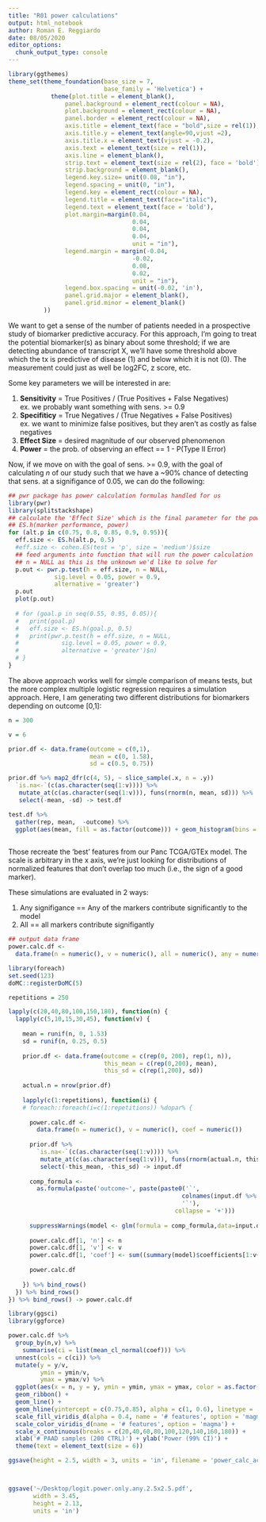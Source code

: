 ```yaml
---
title: "R01 power calculations"
output: html_notebook
author: Roman E. Reggiardo
date: 08/05/2020
editor_options: 
  chunk_output_type: console
---
```

```r
library(ggthemes)
theme_set(theme_foundation(base_size = 7,
                           base_family = 'Helvetica') + 
            theme(plot.title = element_blank(),
                panel.background = element_rect(colour = NA),
                plot.background = element_rect(colour = NA),
                panel.border = element_rect(colour = NA),
                axis.title = element_text(face = "bold",size = rel(1)),
                axis.title.y = element_text(angle=90,vjust =2),
                axis.title.x = element_text(vjust = -0.2),
                axis.text = element_text(size = rel(1)), 
                axis.line = element_blank(),
                strip.text = element_text(size = rel(2), face = 'bold'),
                strip.background = element_blank(),
                legend.key.size= unit(0.08, "in"),
                legend.spacing = unit(0, "in"),
                legend.key = element_rect(colour = NA),
                legend.title = element_text(face="italic"),
                legend.text = element_text(face = 'bold'),
                plot.margin=margin(0.04,
                                   0.04,
                                   0.04,
                                   0.04,
                                   unit = "in"),
                legend.margin = margin(-0.04,
                                   -0.02,
                                   0.08,
                                   0.02,
                                   unit = "in"),
                legend.box.spacing = unit(-0.02, 'in'),
                panel.grid.major = element_blank(),
                panel.grid.minor = element_blank()
          ))


```


We want to get a sense of the number of patients needed in a prospective study of biomarker predictive accuracy. For this approach, I'm going to treat the potential biomarker(s) as binary about some threshold; if we are detecting abundance of transcript X, we'll have some threshold above which the tx is predictive of disease (1) and below which it is not (0). The measurement could just as well be log2FC, z score, etc.  

Some key parameters we will be interested in are:  

  1. **Sensitivity** = True Positives / (True Positives + False Negatives)  
    ex. we probably want something with sens. >= 0.9  
  2. **Specifiticy** = True Negatives / (True Negatives + False Positives)  
    ex. we want to minimize false positives, but they aren't as costly as false negatives  
  3. **Effect Size** = desired magnitude of our observed phenomenon  
  4. **Power** = the prob. of observing an effect == 1 - P(Type II Error)  
  
Now, if we move on with the goal of sens. >= 0.9, with the goal of calculating *n* of our study such that we have a ~90% chance of detecting that sens. at a signifigance of 0.05, we can do the following:
```r
## pwr package has power calculation formulas handled for us
library(pwr)
library(splitstackshape)
## calculate the 'Effect Size' which is the final parameter for the power calc.
## ES.h(marker performance, power)
for (alt.p in c(0.75, 0.8, 0.85, 0.9, 0.95)){
  eff.size <- ES.h(alt.p, 0.5)
  #eff.size <- cohen.ES(test = 'p', size = 'medium')$size
  ## feed arguments into function that will run the power calculation  
  ## n = NULL as this is the unknown we'd like to solve for
  p.out <- pwr.p.test(h = eff.size, n = NULL, 
             sig.level = 0.05, power = 0.9,
             alternative = 'greater')
  p.out
  plot(p.out)
  
  # for (goal.p in seq(0.55, 0.95, 0.05)){
  #   print(goal.p)
  #   eff.size <- ES.h(goal.p, 0.5)
  #   print(pwr.p.test(h = eff.size, n = NULL, 
  #            sig.level = 0.05, power = 0.9,
  #            alternative = 'greater')$n)
  # }
}
```

The above approach works well for simple comparison of means tests, but the more complex multiple logistic regression requires a simulation approach. Here, I am generating two different distributions for biomarkers depending on outcome [0,1]:
```r

n = 300

v = 6

prior.df <- data.frame(outcome = c(0,1),
                       mean = c(0, 1.58), 
                       sd = c(0.5, 0.75))

prior.df %>% map2_dfr(c(4, 5), ~ slice_sample(.x, n = .y))
  `is.na<-`(c(as.character(seq(1:v)))) %>% 
   mutate_at(c(as.character(seq(1:v))), funs(rnorm(n, mean, sd))) %>%
   select(-mean, -sd) -> test.df

test.df %>% 
  gather(rep, mean,  -outcome) %>% 
  ggplot(aes(mean, fill = as.factor(outcome))) + geom_histogram(bins = 62) + facet_wrap(~rep)
  
```

Those recreate the 'best' features from our Panc TCGA/GTEx model. The scale is arbitrary in the x axis, we're just looking for distributions of normalized features that don't overlap too much (i.e., the sign of a good marker).

These simulations are evaluated in 2 ways:  

  1. Any signifigance == Any of the markers contribute significantly to the model  
  2. All == all markers contribute signifigantly
```r
## output data frame
power.calc.df <-
  data.frame(n = numeric(), v = numeric(), all = numeric(), any = numeric())

```
  

```r
library(foreach)
set.seed(123)
doMC::registerDoMC(5)

repetitions = 250

lapply(c(20,40,80,100,150,180), function(n) {
  lapply(c(5,10,15,30,45), function(v) {
    
    mean = runif(n, 0, 1.53)
    sd = runif(n, 0.25, 0.5)
    
    prior.df <- data.frame(outcome = c(rep(0, 200), rep(1, n)),
                           this_mean = c(rep(0,200), mean),
                           this_sd = c(rep(1,200), sd))
    
    actual.n = nrow(prior.df)
    
    lapply(c(1:repetitions), function(i) {
    # foreach::foreach(i=c(1:repetitions)) %dopar% {
      
      power.calc.df <-
        data.frame(n = numeric(), v = numeric(), coef = numeric())
      
      prior.df %>% 
        `is.na<-`(c(as.character(seq(1:v)))) %>% 
         mutate_at(c(as.character(seq(1:v))), funs(rnorm(actual.n, this_mean, this_sd))) %>%
         select(-this_mean, -this_sd) -> input.df
      
      comp_formula <- 
        as.formula(paste('outcome~', paste(paste0('`',
                                                 colnames(input.df %>% select(-outcome)),
                                                 '`'),
                                               collapse = '+')))
      
      suppressWarnings(model <- glm(formula = comp_formula,data=input.df, family=binomial))
      
      power.calc.df[1, 'n'] <- n
      power.calc.df[1, 'v'] <- v
      power.calc.df[1, 'coef'] <- sum((summary(model)$coefficients[1:v+1, 4]<0.5))
      
      power.calc.df
    
    }) %>% bind_rows()
  }) %>% bind_rows()
}) %>% bind_rows() -> power.calc.df


```

```r
library(ggsci)
library(ggforce)

power.calc.df %>% 
  group_by(n,v) %>% 
    summarise(ci = list(mean_cl_normal(coef))) %>% 
  unnest(cols = c(ci)) %>% 
  mutate(y = y/v,
         ymin = ymin/v,
         ymax = ymax/v) %>% 
  ggplot(aes(x = n, y = y, ymin = ymin, ymax = ymax, color = as.factor(v), fill = as.factor(v))) + 
  geom_ribbon() +
  geom_line() +
  geom_hline(yintercept = c(0.75,0.85), alpha = c(1, 0.6), linetype = 'dashed') +
  scale_fill_viridis_d(alpha = 0.4, name = '# features', option = 'magma') +
  scale_color_viridis_d(name = '# features', option = 'magma') + 
  scale_x_continuous(breaks = c(20,40,60,80,100,120,140,160,180)) +
  xlab('# PAAD samples (200 CTRL)') + ylab('Power (99% CI)') + 
  theme(text = element_text(size = 6))

ggsave(height = 2.5, width = 3, units = 'in', filename = 'power_calc_acs.pdf')



ggsave('~/Desktop/logit.power.only.any.2.5x2.5.pdf',
       width = 3.45, 
       height = 2.13, 
       units = 'in')
```


